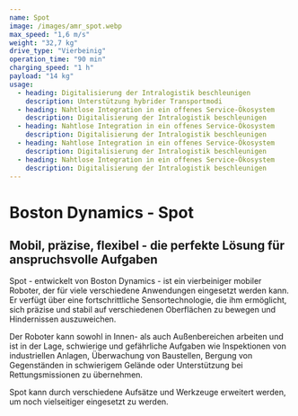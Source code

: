 ```yaml
---
name: Spot
image: /images/amr_spot.webp
max_speed: "1,6 m/s"
weight: "32,7 kg"
drive_type: "Vierbeinig"
operation_time: "90 min"
charging_speed: "1 h"
payload: "14 kg"
usage:
  - heading: Digitalisierung der Intralogistik beschleunigen
    description: Unterstützung hybrider Transportmodi
  - heading: Nahtlose Integration in ein offenes Service-Ökosystem
    description: Digitalisierung der Intralogistik beschleunigen
  - heading: Nahtlose Integration in ein offenes Service-Ökosystem
    description: Digitalisierung der Intralogistik beschleunigen
  - heading: Nahtlose Integration in ein offenes Service-Ökosystem
    description: Digitalisierung der Intralogistik beschleunigen
  - heading: Nahtlose Integration in ein offenes Service-Ökosystem
    description: Digitalisierung der Intralogistik beschleunigen
---
```


# Boston Dynamics - Spot

## Mobil, präzise, flexibel - die perfekte Lösung für anspruchsvolle Aufgaben

Spot - entwickelt von Boston Dynamics - ist ein vierbeiniger mobiler Roboter, der für viele verschiedene Anwendungen eingesetzt werden kann. Er verfügt über eine fortschrittliche Sensortechnologie, die ihm ermöglicht, sich präzise und stabil auf verschiedenen Oberflächen zu bewegen und Hindernissen auszuweichen.

Der Roboter kann sowohl in Innen- als auch Außenbereichen arbeiten und ist in der Lage, schwierige und gefährliche Aufgaben wie Inspektionen von industriellen Anlagen, Überwachung von Baustellen, Bergung von Gegenständen in schwierigem Gelände oder Unterstützung bei Rettungsmissionen zu übernehmen.

Spot kann durch verschiedene Aufsätze und Werkzeuge erweitert werden, um noch vielseitiger eingesetzt zu werden.
